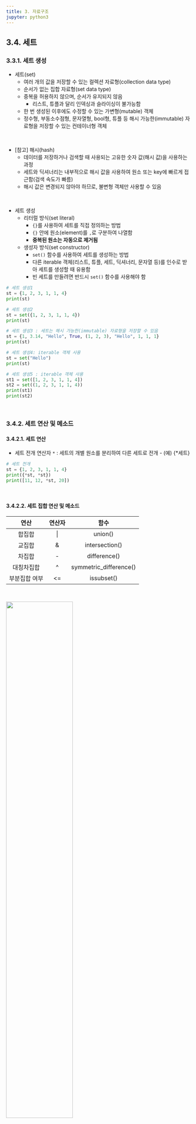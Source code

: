 ```yaml
---
title: 3. 자료구조
jupyter: python3
---
```


## 3.4. 세트
### 3.3.1. 세트 생성
+ 세트(set)
  + 여러 개의 값을 저장할 수 있는 컬렉션 자료형(collection data type)
  + 순서가 없는 집합 자료형(set data type)
  + 중복을 허용하지 않으며, 순서가 유지되지 않음
    + 리스트, 튜플과 달리 인덱싱과 슬라이싱이 불가능함
  + 한 번 생성된 이후에도 수정할 수 있는 가변형(mutable) 객체
  + 정수형, 부동소수점형, 문자열형, bool형, 튜플 등 해시 가능한(immutable) 자료형을 저장할 수 있는 컨테이너형 객체

<br>

+ [참고] 해시(hash)
  + 데이터를 저장하거나 검색할 때 사용되는 고유한 숫자 값(해시 값)을 사용하는 과정
  + 세트와 딕셔너리는 내부적으로 해시 값을 사용하여 원소 또는 key에 빠르게 접근함(검색 속도가 빠름)
  + 해시 값은 변경되지 않아야 하므로, 불변형 객체만 사용할 수 있음

<br>

+ 세트 생성
  + 리터럴 방식(set literal)
    + `{}`를 사용하여 세트를 직접 정의하는 방법
    + `{}` 안에 원소(element)를 `,`로 구분하여 나열함
    + **중복된 원소는 자동으로 제거됨**
  + 생성자 방식(set constructor)
    + `set()` 함수를 사용하여 세트를 생성하는 방법
    + 다른 iterable 객체(리스트, 튜플, 세트, 딕셔너리, 문자열 등)를 인수로 받아 세트를 생성할 때 유용함
    + 빈 세트를 만들려면 반드시 `set()` 함수를 사용해야 함


```python
# 세트 생성1
st = {1, 2, 3, 1, 1, 4}
print(st)
```

```python
# 세트 생성2
st = set({1, 2, 3, 1, 1, 4})
print(st)
```

```python
# 세트 생성3 : 세트는 해시 가능한(immutable) 자료형을 저장할 수 있음
st = {1, 3.14, "Hello", True, (1, 2, 3), "Hello", 1, 1, 1}
print(st)
```

```python
# 세트 생성4: iterable 객체 사용
st = set("Hello")
print(st)
```

```python
# 세트 생성5 : iterable 객체 사용
st1 = set([1, 2, 3, 1, 1, 4])
st2 = set((1, 2, 3, 1, 1, 4))
print(st1)
print(st2)
```

<br>

### 3.4.2. 세트 연산 및 메소드
#### 3.4.2.1. 세트 연산
+ 세트 전개 연산자 `*` : 세트의 개별 원소를 분리하여 다른 세트로 전개 - (예) {*세트}

```python
# 세트 전개
st = {1, 2, 3, 1, 1, 4}
print({*st, *st})
print([11, 12, *st, 20])
```

<br>

#### 3.4.2.2. 세트 집합 연산 및 메소드

|연산|연산자|함수|
|:---:|:---:|:------------:|
|합집합|\||union()|
|교집합|&|intersection()|
|차집합|-|difference()|
|대칭차집합|^|symmetric_difference()|
|부분집합 여부|<=|issubset()|

<br>

![](./images/fig3-2.png){width=60%}

<br>

```python
# 세트 연산1
A = {1, 2, 3}
B = {3, 4, 5}

print(A | B)                                                # 합집합
print(A & B)                                                # 교집합
print(A - B)                                                # 차집합
print(A ^ B)                                                # 대칭차집합
print(A <= B)                                               # 부분집합 여부
```

```python
# 세트 연산2
A = {1, 2, 3}
B = {3, 4, 5}

print(A.union(B))
print(A.intersection(B))
print(A.difference(B))
print(A.symmetric_difference(B))
print(A.issubset(B))
```

```python
# 세트 연산3 : 여러 개의 세트를 연쇄적으로 한 번에 연산 가능
A = {1, 2, 3}
B = {3, 4, 5}
C = {5, 6, 7}

# 연산자 사용
print(A | B | C)
print(A & B & C)

# 메소드 사용
print(A.union(B, C))
print(A.intersection(B, C))
```

<br>

#### 3.4.2.3. 세트 추가/삭제

|함수|설명|
|:---:|:------------|
|add()|- 새로운 값을 세트에 추가|
|update()|- 여러 개 값을 세트에 추가|
|pop()|- 임의의 값을 삭제하고 그 값을 반환 <br>- 어떤 값을 삭제할지 예측 불가능|
|remove()|- 세트에서 일치하는 값을 삭제 <br>- 일치하는 값이 없으면 오류가 발생함|
|discard()|- 세트에서 일치하는 값을 삭제 <br>- 일치하는 값이 없어도 오류가 발생하지 않음|
|clear()|- 세트의 모든 원소를 삭제|

```python
# 세트에 한 개의 원소 추가
st = {1, 2, 3}
st.add(6)                                  # 실행 결과로 아무것도 출력하지 않음
print(st)                                  # st 원본 값이 변함
```

```python
# 세트에 여러 개의 원소 추가
st = {1, 2, 3}
st.update([1, 2, 6])                       # 리스트 사용
print(st)

st.update((1, 7))                          # 튜플 사용
print(st)

st.update({8, 9})                          # 세트 사용
print(st)
```

```python
# 임의의 원소 삭제
st = {1, 2, 3}
result = st.pop()                          # 임의의 원소를 삭제 후 반환
print(st)                                  # st 원본 값이 변함
print(result)
```

```python
# 일치하는 값 삭제1
st = {1, 2, 3}
st.remove(3)
print(st)
```

```python
# 일치하는 값 삭제2 : remove() 함수는 일치하는 값이 없으면 오류가 발생함
#st = {1, 2, 3}
#st.remove(4)
#print(st)
```

```python
# 일치하는 값 삭제3
st = {1, 2, 3}
st.discard(3)
print(st)
```

```python
# 일치하는 값 삭제4 : discard() 함수는 일치하는 값이 없어도 오류가 발생하지 않음
st = {1, 2, 3}
st.discard(4)
print(st)
```

```python
# 세트 모든 원소 삭제
st = {1, 2, 3}
st.clear()
print(st)
```

<br>

### 3.4.3. 세트 컴프리헨션

> {식 for 변수 in 반복범위 if 조건식}


+ 리스트 컴프리헨션과 문법이 동일함
+ 자동으로 중복이 제거되므로 빠르고 편리함

```python
# 이메일 리스트에서 '@'가 포함된 유효한 이메일 주소만 필터링
emails = ["user1@gmail.com", "user2", "test@yahoo.com", "invalid_email", "hello@naver.com"]
valid_emails = {email for email in emails if "@" in email}
print(valid_emails)
```

```python
# 문장에서 알파벳 문자만 추출 (중복 제거)
sentence = "Python is amazing! 123"
unique_chars = {char.lower() for char in sentence if char.isalpha()}
print(unique_chars)
```

```python
# 주어진 숫자 리스트에서 짝수의 제곱을 저장하는 세트
numbers = [1, 2, 3, 4, 5, 6, 7, 8, 9, 10]
even_squares = {n**2 for n in numbers if n % 2 == 0}
print(even_squares) 
```

```python
# 웹사이트 방문 기록에서 도메인만 추출 (중복 제거)
urls = ["https://google.com", "http://example.com", "https://google.com", "https://openai.com"]
domains = {url.split("//")[1] for url in urls}
print(domains)
```

```python
# 두 개의 리스트에서 공통된 단어만 저장 (중복 없이)
words1 = ["apple", "banana", "cherry", "durian"]
words2 = ["banana", "durian", "fig", "grape"]
common_words = {word for word in words1 if word in words2}
print(common_words)  
```

